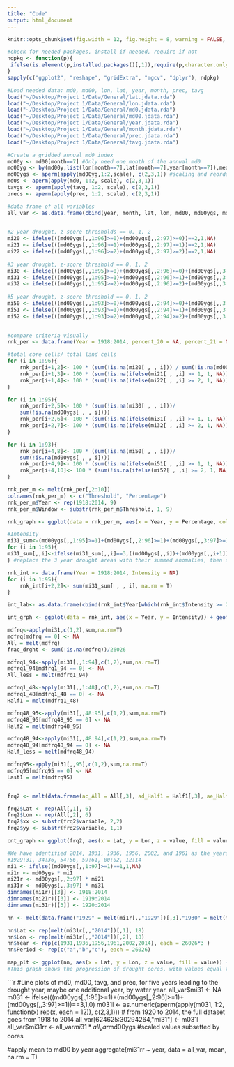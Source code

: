 ```yaml
---
title: "Code"
output: html_document
---
```

```r
knitr::opts_chunk$set(fig.width = 12, fig.height = 8, warning = FALSE, message = FALSE)

#check for needed packages, install if needed, require if not
ndpkg <- function(p){
 ifelse(is.element(p,installed.packages()[,1]),require(p,character.only = T), install.packages(p, dep = T))
}
sapply(c("ggplot2", "reshape", "gridExtra", "mgcv", "dplyr"), ndpkg)
```

```r
#Load needed data: md0, md00, lon, lat, year, month, prec, tavg
load("~/Desktop/Project 1/Data/General/lat.jdata.rda")
load("~/Desktop/Project 1/Data/General/lon.jdata.rda")
load("~/Desktop/Project 1/Data/General/md0.jdata.rda")
load("~/Desktop/Project 1/Data/General/md00.jdata.rda")
load("~/Desktop/Project 1/Data/General/year.jdata.rda")
load("~/Desktop/Project 1/Data/General/month.jdata.rda")
load("~/Desktop/Project 1/Data/General/prec.jdata.rda")
load("~/Desktop/Project 1/Data/General/tavg.jdata.rda")

#Create a gridded annual md0 index
md00y <- md00[month==7] #Only need one month of the annual md0
md00yg <- by(md00y,list(lon[month==7],lat[month==7],year[month==7]),median)
md00ygs <- aperm(apply(md00yg,1:2,scale), c(2,3,1)) #scaling and reordering dimensions (z-scores)
md0s <- aperm(apply(md0, 1:2, scale), c(2,3,1))
tavgs <- aperm(apply(tavg, 1:2, scale), c(2,3,1))
precs <- aperm(apply(prec, 1:2, scale), c(2,3,1))

#data frame of all variables
all_var <- as.data.frame(cbind(year, month, lat, lon, md00, md00ygs, md0, md0s, prec, precs, tavg, tavgs))
 
```

```r
#2 year drought, z-score thresholds == 0, 1, 2 
mi20 <- ifelse(((md00ygs[,,1:96]>=0)+(md00ygs[,,2:97]>=0))==2,1,NA)
mi21 <- ifelse(((md00ygs[,,1:96]>=1)+(md00ygs[,,2:97]>=1))==2,1,NA)
mi22 <- ifelse(((md00ygs[,,1:96]>=2)+(md00ygs[,,2:97]>=2))==2,1,NA)
         
#3 year drought, z-score threshold == 0, 1, 2
mi30 <- ifelse(((md00ygs[,,1:95]>=0)+(md00ygs[,,2:96]>=0)+(md00ygs[,,3:97]>=0))==3,1,NA)  
mi31 <- ifelse(((md00ygs[,,1:95]>=1)+(md00ygs[,,2:96]>=1)+(md00ygs[,,3:97]>=1))==3,1,NA)  
mi32 <- ifelse(((md00ygs[,,1:95]>=2)+(md00ygs[,,2:96]>=2)+(md00ygs[,,3:97]>=2))==3,1,NA)  
         
#5 year drought, z-score threshold == 0, 1, 2
mi50 <- ifelse(((md00ygs[,,1:93]>=0)+(md00ygs[,,2:94]>=0)+(md00ygs[,,3:95]>=0)+(md00ygs[,,4:96]>=0)+(md00ygs[,,5:97]>=0))==5,1,NA)
mi51 <- ifelse(((md00ygs[,,1:93]>=1)+(md00ygs[,,2:94]>=1)+(md00ygs[,,3:95]>=1)+(md00ygs[,,4:96]>=1)+(md00ygs[,,5:97]>=1))==5,1,NA)         
mi52 <- ifelse(((md00ygs[,,1:93]>=2)+(md00ygs[,,2:94]>=2)+(md00ygs[,,3:95]>=2)+(md00ygs[,,4:96]>=2)+(md00ygs[,,5:97]>=2))==5,1,NA)         
         

#compare criteria visually
rnk_per <- data.frame(Year = 1918:2014, percent_20 = NA, percent_21 = NA, percent_22 = NA, percent_30 = NA, percent_31 = NA, percent_32 = NA, percent_50 = NA, percent_51 = NA, percent_52 = NA)

#total core cells/ total land cells
for (i in 1:96){
	rnk_per[i+1,2]<- 100 * (sum(!is.na(mi20[ , , i])) / sum(!is.na(md00ygs[ , , i])))
	rnk_per[i+1,3]<- 100 * (sum(!is.na(ifelse(mi21[ , ,i] >= 1, 1, NA))) / sum(!is.na(md00ygs[ , , i])))
	rnk_per[i+1,4]<- 100 * (sum(!is.na(ifelse(mi22[ , ,i] >= 2, 1, NA))) / sum(!is.na(md00ygs[ , , i])))
}

for (i in 1:95){
	rnk_per[i+2,5]<- 100 * (sum(!is.na(mi30[ , , i]))/
	sum(!is.na(md00ygs[ , , i])))
	rnk_per[i+2,6]<- 100 * (sum(!is.na(ifelse(mi31[ , ,i] >= 1, 1, NA)))/sum(!is.na(md00ygs[ , , i])))
	rnk_per[i+2,7]<- 100 * (sum(!is.na(ifelse(mi32[ , ,i] >= 2, 1, NA)))/sum(!is.na(md00ygs[ , , i])))
}

for (i in 1:93){
	rnk_per[i+4,8]<- 100 * (sum(!is.na(mi50[ , , i]))/
	sum(!is.na(md00ygs[ , , i])))
	rnk_per[i+4,9]<- 100 * (sum(!is.na(ifelse(mi51[ , ,i] >= 1, 1, NA)))/sum(!is.na(md00ygs[ , , i])))
	rnk_per[i+4,10]<- 100 * (sum(!is.na(ifelse(mi52[ , ,i] >= 2, 1, NA)))/sum(!is.na(md00ygs[ , , i])))
}

rnk_per_m <- melt(rnk_per[,2:10])
colnames(rnk_per_m) <- c("Threshold", "Percentage")
rnk_per_m$Year <- rep(1918:2014, 9)
rnk_per_m$Window <- substr(rnk_per_m$Threshold, 1, 9)

rnk_graph <- ggplot(data = rnk_per_m, aes(x = Year, y = Percentage, color = Threshold)) + geom_line() + facet_grid(Window~., scale = "free") + theme_minimal() + ggtitle("Drought as Percentage of Study Area") 

#Intensity
mi31_sum<-(md00ygs[,,1:95]>=1)+(md00ygs[,,2:96]>=1)+(md00ygs[,,3:97]>=1)
for (i in 1:95){
mi31_sum[,,i]<-ifelse(mi31_sum[,,i]==3,((md00ygs[,,i])+(md00ygs[,,i+1])+(md00ygs[,,i+2])), NA)
} #replace the 3 year drought areas with their summed anomalies, then sum all the anomalies for the drought

rnk_int <- data.frame(Year = 1918:2014, Intensity = NA)
for (i in 1:95){
	rnk_int[i+2,2]<- sum(mi31_sum[ , , i], na.rm = T)
}

int_lab<- as.data.frame(cbind(rnk_int$Year[which(rnk_int$Intensity >= 2000)], rnk_int$Intensity[which(rnk_int$Intensity >= 2000)]))

int_grph <- ggplot(data = rnk_int, aes(x = Year, y = Intensity)) + geom_line() + labs(title = "Sum of SD in drought areas, years -3 to 0", x = "Year", y = "Sum S.D.") + geom_label(data = int_lab, aes(x = V1, y = V2, label = V1), position = "jitter") +theme_minimal()

```

```r
mdfrq<-apply(mi31,c(1,2),sum,na.rm=T)
mdfrq[mdfrq == 0] <- NA
All = melt(mdfrq)
frac_drght <- sum(!is.na(mdfrq))/26026

mdfrq1_94<-apply(mi31[,,1:94],c(1,2),sum,na.rm=T)
mdfrq1_94[mdfrq1_94 == 0] <- NA
All_less = melt(mdfrq1_94)

mdfrq1_48<-apply(mi31[,,1:48],c(1,2),sum,na.rm=T)
mdfrq1_48[mdfrq1_48 == 0] <- NA
Half1 = melt(mdfrq1_48)

mdfrq48_95<-apply(mi31[,,48:95],c(1,2),sum,na.rm=T)
mdfrq48_95[mdfrq48_95 == 0] <- NA
Half2 = melt(mdfrq48_95)

mdfrq48_94<-apply(mi31[,,48:94],c(1,2),sum,na.rm=T)
mdfrq48_94[mdfrq48_94 == 0] <- NA
Half_less = melt(mdfrq48_94)

mdfrq95<-apply(mi31[,,95],c(1,2),sum,na.rm=T)
mdfrq95[mdfrq95 == 0] <- NA
Last1 = melt(mdfrq95)


frq2 <- melt(data.frame(ac_All = All[,3], ad_Half1 = Half1[,3], ae_Half2 = Half2[,3], bc_All_less = All_less[,3], bd_Half_less = Half_less[,3], be_Last = Last1[,3]))

frq2$Lat <- rep(All[,1], 6)
frq2$Lon <- rep(All[,2], 6)
frq2$xx <- substr(frq2$variable, 2,2)
frq2$yy <- substr(frq2$variable, 1,1)

cnt_graph <- ggplot(frq2, aes(x = Lat, y = Lon, z = value, fill = value)) + geom_tile() + coord_equal() +  scale_fill_distiller(palette="Spectral", na.value="white") + borders("state", xlim = c(-124.6875, -102.0625), ylim = c(31.1875, 48.9375)) + facet_grid(xx~yy, scales = "free") + theme_minimal()

```

```r
#We have identified 2014, 1931, 1936, 1956, 2002, and 1961 as the years that deserve a closer look.  The plot from this code will be a 3 x 6 plot, with the year in question as the rightmost plot.
#1929:31, 34:36, 54:56, 59:61, 00:02, 12:14
mi1 <- ifelse((md00ygs[,,1:97]>=1)==1,1,NA)
mi1r <- md00ygs * mi1
mi21r <- md00ygs[,,2:97] * mi21
mi31r <- md00ygs[,,3:97] * mi31
dimnames(mi1r)[[3]] <- 1918:2014
dimnames(mi21r)[[3]] <- 1919:2014
dimnames(mi31r)[[3]] <- 1920:2014

nn <- melt(data.frame("1929" = melt(mi1r[,,"1929"])[,3],"1930" = melt(mi21r[,,"1930"])[,3],"1931" = melt(mi31r[,,"1931"])[,3],"1934" = melt(mi1r[,,"1934"])[,3],"1935" = melt(mi21r[,,"1935"])[,3],"1936" = melt(mi31r[,,"1936"])[,3],"1954" = melt(mi1r[,,"1954"])[,3],"1955" = melt(mi21r[,,"1955"])[,3],"1956" = melt(mi31r[,,"1956"])[,3],"1959" = melt(mi1r[,,"1959"])[,3],"1960" = melt(mi21r[,,"1960"])[,3],"1961" = melt(mi31r[,,"1961"])[,3],"2000" = melt(mi1r[,,"2000"])[,3],"2001" = melt(mi21r[,,"2001"])[,3],"2002" = melt(mi31r[,,"2002"])[,3],"2012" = melt(mi1r[,,"2012"])[,3],"2013" = melt(mi21r[,,"2013"])[,3],"2014" = melt(mi31r[,,"2014"])[,3]))

nn$Lat <- rep(melt(mi31r[,,"2014"])[,1], 18)
nn$Lon <- rep(melt(mi31r[,,"2014"])[,2], 18)
nn$Year <- rep(c(1931,1936,1956,1961,2002,2014), each = 26026*3 )
nn$Period <- rep(c("a","b","c"), each = 26026)

map_plt <- ggplot(nn, aes(x = Lat, y = Lon, z = value, fill = value)) + geom_tile() + coord_equal() +  scale_fill_distiller(palette="Spectral", na.value="white") + borders("state", xlim = c(-124.6875, -102.0625), ylim = c(31.1875, 48.9375)) + facet_grid(Period~Year) + theme_minimal()
#This graph shows the progression of drought cores, with values equal to that years md00 zscores.  c is the final year in the 3 year window, a is two years before


```

```r
#Line plots of md0, md00, tavg, and prec, for five years leading to the drought year, maybe one additional year, by water year.
all_var$mi31 <- NA
m031  <- ifelse(((md00ygs[,,1:95]>=1)+(md00ygs[,,2:96]>=1)+(md00ygs[,,3:97]>=1))==3,1,0) 
m031l <- as.numeric(aperm(apply(m031, 1:2, function(x) rep(x, each = 12)), c(2,3,1))) # from 1920 to 2014, the full dataset goes from 1918 to 2014
all_var[624625:30294264,"mi31"] <- m031l
all_var$mi31rr <- all_var$mi31 * all_var$md00ygs #scaled values subsetted by cores

#apply mean to md00 by year
aggregate(mi31rr ~ year, data = all_var, mean, na.rm = T)

